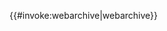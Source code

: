 {{#invoke:webarchive|webarchive}}<noinclude>
{{documentation}}
<!-- PLEASE ADD CATEGORIES AND INTERWIKIS TO THE /doc SUBPAGE, THANKS -->
</noinclude>